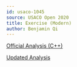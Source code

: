 ```yaml
---
id: usaco-1045
source: USACO Open 2020
title: Exercise (Modern)
author: Benjamin Qi
---
```


[Official Analysis (C++)](http://www.usaco.org/current/data/sol_exercise_modern_open20.html)

[Updated Analysis](/analysis-exercise-plat.pdf)
